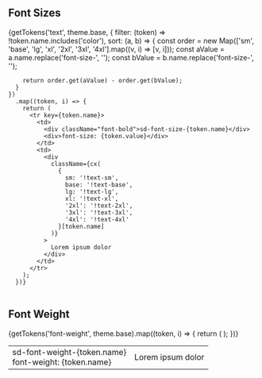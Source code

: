 
<Meta title="Packages/Tokens/Fonts" />

## Font Sizes

<table>
  <tbody>
    {getTokens('text', theme.base, {
      filter: (token) => !token.name.includes('color'),
      sort: (a, b) => {
        const order = new Map(['sm', 'base', 'lg', 'xl', '2xl', '3xl', '4xl'].map((v, i) => [v, i]));
        const aValue = a.name.replace('font-size-', '');
        const bValue = b.name.replace('font-size-', '');

        return order.get(aValue) - order.get(bValue);
      }
    })
      .map((token, i) => {
        return (
          <tr key={token.name}>
            <td>
              <div className="font-bold">sd-font-size-{token.name}</div>
              <div>font-size: {token.value}</div>
            </td>
            <td>
              <div
                className={cx(
                  {
                    sm: '!text-sm',
                    base: '!text-base',
                    lg: '!text-lg',
                    xl: '!text-xl',
                    '2xl': '!text-2xl',
                    '3xl': '!text-3xl',
                    '4xl': '!text-4xl'
                  }[token.name]
                )}
              >
                Lorem ipsum dolor
              </div>
            </td>
          </tr>
        );
      })}

  </tbody>
</table>

## Font Weight

<table>
  <tbody>
    {getTokens('font-weight', theme.base).map((token, i) => {
      return (
        <tr key={token.name}>
          <td>
            <div className="font-bold">sd-font-weight-{token.name}</div>
            <div>font-weight: {token.name}</div>
          </td>
          <td>
            <div
              className={cx(
                {
                  normal: 'font-normal',
                  bold: 'font-bold'
                }[token.name]
              )}
            >
              Lorem ipsum dolor
            </div>
          </td>
        </tr>
      );
    })}
  </tbody>
</table>
